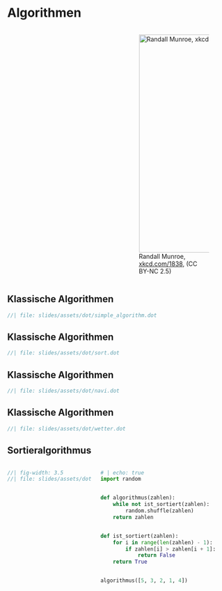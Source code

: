 # Algorithmen

:::: {.columns}

::: {.column width="50%"}



:::

::: {.column width="50%"}

![Randall Munroe, [xkcd.com/1838](https://xkcd.com/1838),  (CC BY-NC 2.5)](slides/assets/fig/xkcd_upscaled.jpg){height=500px}

:::

::::

## Klassische Algorithmen

```dot
//| file: slides/assets/dot/simple_algorithm.dot
```

## Klassische Algorithmen

```dot
//| file: slides/assets/dot/sort.dot
```

## Klassische Algorithmen

```dot
//| file: slides/assets/dot/navi.dot
```

## Klassische Algorithmen

```dot
//| file: slides/assets/dot/wetter.dot
```

## Sortieralgorithmus

::: columns
::: {.column width="40%"}

```dot
//| fig-width: 3.5
//| file: slides/assets/dot/sort_tb.dot
```

:::

::: {.column width="60%"}

```python
# | echo: true
import random


def algorithmus(zahlen):
    while not ist_sortiert(zahlen):
        random.shuffle(zahlen)
    return zahlen


def ist_sortiert(zahlen):
    for i in range(len(zahlen) - 1):
        if zahlen[i] > zahlen[i + 1]:
            return False
    return True


algorithmus([5, 3, 2, 1, 4])
```

:::
:::
